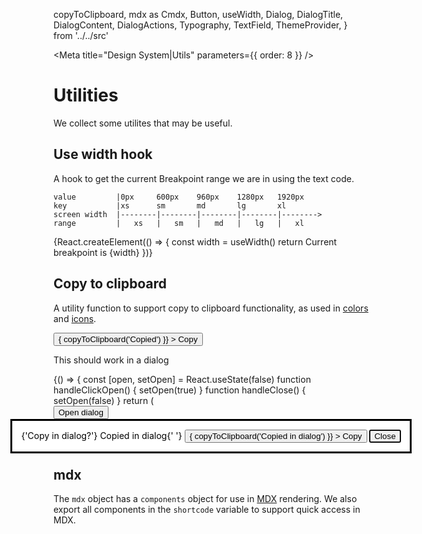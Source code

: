   copyToClipboard,
  mdx as Cmdx,
  Button,
  useWidth,
  Dialog,
  DialogTitle,
  DialogContent,
  DialogActions,
  Typography,
  TextField,
  ThemeProvider,
} from '../../src'

<Meta title="Design System|Utils" parameters={{ order: 8 }} />

# Utilities

We collect some utilites that may be useful.

## Use width hook

A hook to get the current Breakpoint range we are in using the text code.

```
value         |0px     600px    960px    1280px   1920px
key           |xs      sm       md       lg       xl
screen width  |--------|--------|--------|--------|-------->
range         |   xs   |   sm   |   md   |   lg   |   xl
```

<Preview>
  <Story name="use Width Hook">
    {React.createElement(() => {
      const width = useWidth()
      return <Typogaphy>Current breakpoint is {width}</Typogaphy>
    })}
  </Story>
</Preview>

## Copy to clipboard

A utility function to support copy to clipboard functionality, as used in [colors](/components/?path=/docs/design-system-colour--page) and [icons](/components/?path=/docs/components-icons--default-story).

<Preview>
  <Story name="copy">
    <Button
      color="primary"
      onClick={() => {
        copyToClipboard('Copied')
      }}
    >
      Copy
    </Button>
  </Story>
</Preview>

This should work in a dialog

<Preview>
  <Story name="default">
    {() => {
      const [open, setOpen] = React.useState(false)
      function handleClickOpen() {
        setOpen(true)
      }
      function handleClose() {
        setOpen(false)
      }
      return (
        <div>
          <Button variant="outlined" color="primary" onClick={handleClickOpen}>
            Open dialog
          </Button>
          <Dialog open={open} onClose={handleClose}>
            <DialogTitle id="alert-dialog-title">
              {'Copy in dialog?'}
            </DialogTitle>
            <DialogContent>
              Copied in dialog{' '}
              <Button
                color="primary"
                onClick={() => {
                  copyToClipboard('Copied in dialog')
                }}
              >
                Copy
              </Button>
            </DialogContent>
            <DialogActions>
              <Button onClick={handleClose} color="primary" autoFocus>
                Close
              </Button>
            </DialogActions>
          </Dialog>
        </div>
      )
    }}
  </Story>
</Preview>

Try and paste here

<ThemeProvider>
  <TextField
    m={3}
    id="paste-area"
    label="Paste"
    placeholder="Paste here"
    multiline
  />
</ThemeProvider>

## mdx

The `mdx` object has a `components` object for use in [MDX](https://mdxjs.com/) rendering. We also export all components
in the `shortcode` variable to support quick access in MDX.
